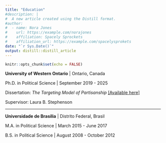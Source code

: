 ```yaml
---
title: "Education"
#description: |
#  A new article created using the Distill format.
#author:
#  - name: Nora Jones 
#    url: https://example.com/norajones
#    affiliation: Spacely Sprockets
#    affiliation_url: https://example.com/spacelysprokets
date: "`r Sys.Date()`"
output: distill::distill_article
---
```


```r
knitr::opts_chunk$set(echo = FALSE)
```

**University of Western Ontario** | Ontario, Canada 

Ph.D. in Political Science | September 2019 - 2025

Dissertation: *The Targeting Model of Partisanship* <a href="https://uwo.scholaris.ca/items/d00d06cd-043c-4b46-a81c-521c28c9127a" target = "_blank">[Available here]</a> 

Supervisor: Laura B. Stephenson


***

**Universidade de Brasilia** | Distrito Federal, Brasil

M.A. in Political Science | March 2015 - June 2017

B.S. in Political Science | August 2008 - October 2012





